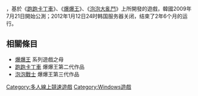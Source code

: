 {{noteTA
| G1=Games
| 1=zh-tw:跑跑飛天車; zh-cn:跑跑飞空艇;
| 2=zh-tw:泡泡大亂鬥; zh-cn:泡泡战士;
}}
{{Infobox VG
| title = 跑跑飞空艇
| image = File:CrazyRacing AirRider Logo.png
| caption = 游戏Logo
| english = CrazyRacing AirRider
| developer = [[NEXON|NEXON]]旗下Lodumani
| publisher = {{vgrelease|KR|[[NEXON|NEXON]]}}
| series =
| engine =
| released = {{Vgrelease|KR|2009年7月21日<small>（已停运）</small>}}
| shutdown = {{Vgrelease|KR|2012年1月12日}}
| genre =
| modes = [[多人电子游戏|多人]]
| platforms = [[Windows|Windows]]
| onlinegame = 1
}}

{{vgname|跑跑飛天車|en=CrazyRacing AirRider|cn=跑跑飞空艇|tw=跑跑飛天車}}，基於《[[跑跑卡丁車|跑跑卡丁車]]》、《[[爆爆王|爆爆王]]》、《[[泡泡大亂鬥|泡泡大亂鬥]]》上所開發的遊戲，韓國2009年7月21日開始公測；2012年1月12日24时韩国服务器关闭，结束了2年6个月的运行。

== 相關條目 ==

* [[爆爆王|爆爆王]] 系列遊戲之母
* [[跑跑卡丁車|跑跑卡丁車]] 爆爆王第二代作品
* [[泡泡戰士|泡泡戰士]] 爆爆王第三代作品




{{DEFAULTSORT:CrazyRacing AirRider}}
[[Category:多人線上競速遊戲|Category:多人線上競速遊戲]]
[[Category:Windows遊戲|Category:Windows遊戲]]

{{racing-videogame-stub}}